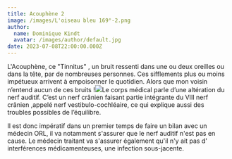 ```yaml
---
title: Acouphène 2
image: /images/L'oiseau bleu 169°-2.png
author:
  name: Dominique Kindt
  avatar: /images/author/default.jpg
date: 2023-07-08T22:00:00.000Z
---
```


L'Acouphène, ce "Tinnitus" , un bruit ressenti dans une ou deux  oreilles ou dans la tête, par de nombreuses personnes. Ces sifflements plus ou moins impétueux  arrivent à empoisonner le quotidien.
Alors que mon voisin n’entend aucun de ces bruits !![](</images/Onde sonore 1000100.png>)Le corps médical parle d’une altération du nerf auditif.
C’est un nerf crânien faisant partie intégrante du VIII nerf crânien ,appelé nerf vestibulo-cochléaire, ce qui explique aussi des troubles possibles de l’équilibre.

Il est donc impératif dans un premier temps de faire un bilan avec un médecin ORL, il va notamment s'assurer que le nerf auditif n'est pas en cause. Le médecin traitant va s'assurer également qu'il n'y ait pas d' interférences médicamenteuses, une infection sous-jacente.
